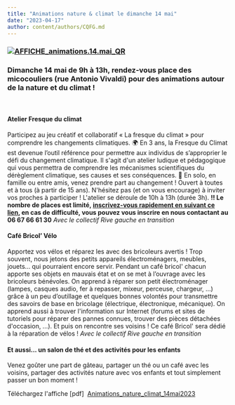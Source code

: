 ```yaml
---
title: "Animations nature & climat le dimanche 14 mai"
date: "2023-04-17"
author: content/authors/CQFG.md
---
```


### [![AFFICHE_animations.14.mai_QR](/uploads/AFFICHE_animations.14.mai_QR.png)](http://fontaines-garonne.fr/wp-content/uploads/2023/05/AFFICHE_animations.14.mai_QR.png)

### **Dimanche 14 mai de 9h à 13h, rendez-vous place des micocouliers (rue Antonio Vivaldi) pour des animations autour de la nature et du climat !**

 

#### **Atelier Fresque du climat**

Participez au jeu créatif et collaboratif « La fresque du climat » pour comprendre les changements climatiques. 🌍 En 3 ans, la Fresque du Climat est devenue l’outil référence pour permettre aux individus de s’approprier le défi du changement climatique. Il s'agit d'un atelier ludique et pédagogique qui vous permettra de comprendre les mécanismes scientifiques du dérèglement climatique, ses causes et ses conséquences. 👥 En solo, en famille ou entre amis, venez prendre part au changement ! Ouvert à toutes et à tous (à partir de 15 ans). N'hésitez pas (et on vous encourage) à inviter vos proches à participer ! L'atelier se déroule de 10h à 13h (durée 3h). **!! Le nombre de places est limité, [inscrivez-vous rapidement en suivant ce lien](https://framaforms.org/atelier-fresque-du-climat-dimanche-14-mai-de-10h-a-13h-animations-nature-et-climat-dans-mon-quartier), en cas de difficulté, vous pouvez vous inscrire en nous contactant au 06 67 66 61 30** _Avec le collectif Rive gauche en transition_

#### **Café Bricol’ Vélo**

Apportez vos vélos et réparez les avec des bricoleurs avertis ! Trop souvent, nous jetons des petits appareils électroménagers, meubles, jouets... qui pourraient encore servir. Pendant un café bricol' chacun apporte ses objets en mauvais état et on se met à l’ouvrage avec les bricoleurs bénévoles. On apprend à réparer son petit électroménager (lampes, casques audio, fer à repasser, mixeur, perceuse, chargeur, …) grâce à un peu d’outillage et quelques bonnes volontés pour transmettre des savoirs de base en bricolage (électrique, électronique, mécanique). On apprend aussi à trouver l'information sur Internet (forums et sites de tutoriels pour réparer des pannes connues, trouver des pièces détachées d'occasion, …). Et puis on rencontre ses voisins ! Ce café Bricol' sera dédié à la réparation de vélos ! _Avec le collectif Rive gauche en transition_

#### **Et aussi... un salon de thé et des activités pour les enfants**

Venez goûter une part de gâteau, partager un thé ou un café avec les voisins, partager des activités nature avec vos enfants et tout simplement passer un bon moment !

Téléchargez l'affiche \[pdf\]  [Animations\_nature\_climat\_14mai2023](http://fontaines-garonne.fr/wp-content/uploads/2023/04/AFFICHE_Animations_nature_climat_14mai2023_QR_fresque.pdf)
